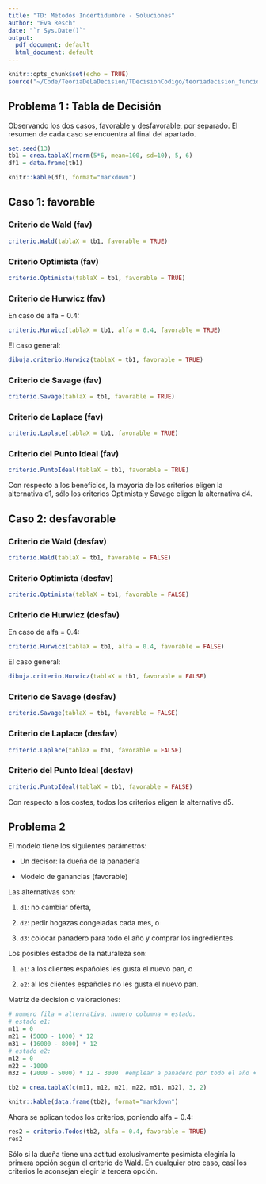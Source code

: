 ```yaml
---
title: "TD: Métodos Incertidumbre - Soluciones"
author: "Eva Resch"
date: "`r Sys.Date()`"
output:
  pdf_document: default
  html_document: default
---
```


```r
knitr::opts_chunk$set(echo = TRUE)
source("~/Code/TeoriaDeLaDecision/TDecisionCodigo/teoriadecision_funciones_incertidumbre.R")
```

## Problema 1 : Tabla de Decisión

Observando los dos casos, favorable y desfavorable, por separado. El resumen de cada caso se encuentra al final del apartado.

```r
set.seed(13)
tb1 = crea.tablaX(rnorm(5*6, mean=100, sd=10), 5, 6)
df1 = data.frame(tb1)
```

```r
knitr::kable(df1, format="markdown")
```

## Caso 1: favorable

### Criterio de Wald (fav)

```r
criterio.Wald(tablaX = tb1, favorable = TRUE)
```

### Criterio Optimista (fav)

```r
criterio.Optimista(tablaX = tb1, favorable = TRUE)
```

### Criterio de Hurwicz (fav)

En caso de alfa = 0.4:

```r
criterio.Hurwicz(tablaX = tb1, alfa = 0.4, favorable = TRUE)
```

El caso general:

```r
dibuja.criterio.Hurwicz(tablaX = tb1, favorable = TRUE)
```

### Criterio de Savage (fav)

```r
criterio.Savage(tablaX = tb1, favorable = TRUE)
```

### Criterio de Laplace (fav)

```r
criterio.Laplace(tablaX = tb1, favorable = TRUE)
```

### Criterio del Punto Ideal (fav)

```r
criterio.PuntoIdeal(tablaX = tb1, favorable = TRUE)
```

Con respecto a los beneficios, la mayoría de los criterios eligen la alternativa d1, sólo los criterios Optimista y Savage eligen la alternativa d4.


## Caso 2: desfavorable

### Criterio de Wald (desfav)

```r
criterio.Wald(tablaX = tb1, favorable = FALSE)
```

### Criterio Optimista (desfav)

```r
criterio.Optimista(tablaX = tb1, favorable = FALSE)
```

### Criterio de Hurwicz (desfav)

En caso de alfa = 0.4:

```r
criterio.Hurwicz(tablaX = tb1, alfa = 0.4, favorable = FALSE)
```

El caso general:

```r
dibuja.criterio.Hurwicz(tablaX = tb1, favorable = FALSE)
```

### Criterio de Savage (desfav)

```r
criterio.Savage(tablaX = tb1, favorable = FALSE)
```

### Criterio de Laplace (desfav)

```r
criterio.Laplace(tablaX = tb1, favorable = FALSE)
```

### Criterio del Punto Ideal (desfav)

```r
criterio.PuntoIdeal(tablaX = tb1, favorable = FALSE)
```

Con respecto a los costes, todos los criterios eligen la alternative d5.


## Problema 2

El modelo tiene los siguientes parámetros:

* Un decisor: la dueña de la panadería

* Modelo de ganancias (favorable)

Las alternativas son:

1. `d1`: no cambiar oferta,

2. `d2`: pedir hogazas congeladas cada mes, o

3. `d3`: colocar panadero para todo el año y comprar los ingredientes.

Los posibles estados de la naturaleza son:

1. `e1`: a los clientes españoles les gusta el nuevo pan, o

2. `e2`: al los clientes españoles no les gusta el nuevo pan.

Matriz de decision o valoraciones:

```r
# numero fila = alternativa, numero columna = estado.
# estado e1:
m11 = 0
m21 = (5000 - 1000) * 12
m31 = (16000 - 8000) * 12
# estado e2:
m12 = 0
m22 = -1000
m32 = (2000 - 5000) * 12 - 3000  #emplear a panadero por todo el año + costes de ingredientes

tb2 = crea.tablaX(c(m11, m12, m21, m22, m31, m32), 3, 2)

knitr::kable(data.frame(tb2), format="markdown")
```

Ahora se aplican todos los criterios, poniendo alfa = 0.4:

```r
res2 = criterio.Todos(tb2, alfa = 0.4, favorable = TRUE)
res2
```

Sólo si la dueña tiene una actitud exclusivamente pesimista elegiría la primera opción según el criterio de Wald. En cualquier otro caso, casí los criterios le aconsejan elegir la tercera opción.
